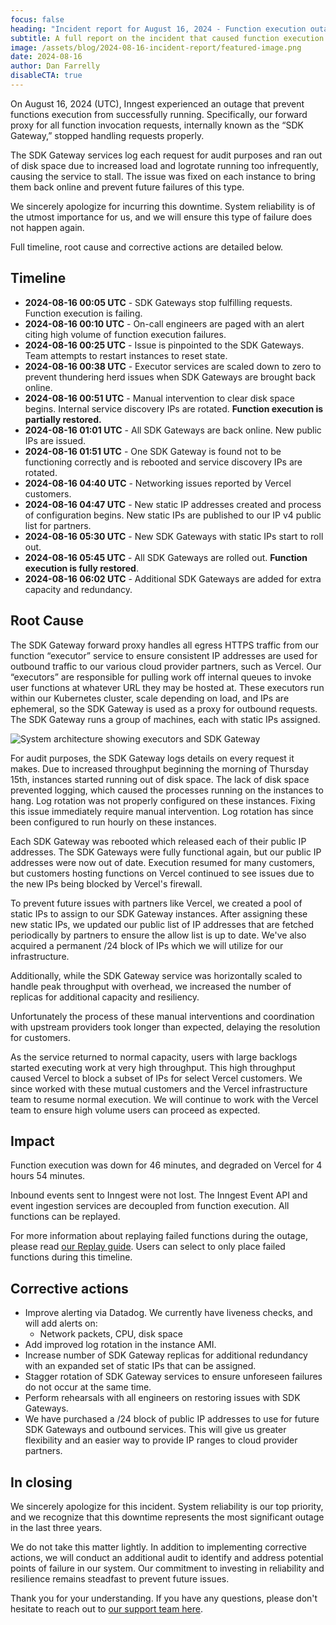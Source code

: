```yaml
---
focus: false
heading: "Incident report for August 16, 2024 - Function execution outage"
subtitle: A full report on the incident that caused function execution to fail on August 16, 2024 UTC.
image: /assets/blog/2024-08-16-incident-report/featured-image.png
date: 2024-08-16
author: Dan Farrelly
disableCTA: true
---
```


On August 16, 2024 (UTC), Inngest experienced an outage that prevent functions execution from successfully running. Specifically, our forward proxy for all function invocation requests, internally known as the “SDK Gateway,” stopped handling requests properly. 

The SDK Gateway services log each request for audit purposes and ran out of disk space due to increased load and logrotate running too infrequently, causing the service to stall. The issue was fixed on each instance to bring them back online and prevent future failures of this type.

We sincerely apologize for incurring this downtime. System reliability is of the utmost importance for us, and we will ensure this type of failure does not happen again.

Full timeline, root cause and corrective actions are detailed below.

## Timeline

- **2024-08-16 00:05 UTC** - SDK Gateways stop fulfilling requests. Function execution is failing.
- **2024-08-16 00:10 UTC** - On-call engineers are paged with an alert citing high volume of function execution failures.
- **2024-08-16 00:25 UTC** - Issue is pinpointed to the SDK Gateways. Team attempts to restart instances to reset state.
- **2024-08-16 00:38 UTC** - Executor services are scaled down to zero to prevent thundering herd issues when SDK Gateways are brought back online.
- **2024-08-16 00:51 UTC** - Manual intervention to clear disk space begins. Internal service discovery IPs are rotated. **Function execution is partially restored.**
- **2024-08-16 01:01 UTC** - All SDK Gateways are back online. New public IPs are issued.
- **2024-08-16 01:51 UTC** - One SDK Gateway is found not to be functioning correctly and is rebooted and service discovery IPs are rotated.
- **2024-08-16 04:40 UTC** - Networking issues reported by Vercel customers.
- **2024-08-16 04:47 UTC** - New static IP addresses created and process of configuration begins. New static IPs are published to our IP v4 public list for partners.
- **2024-08-16 05:30 UTC** - New SDK Gateways with static IPs start to roll out.
- **2024-08-16 05:45 UTC** - All SDK Gateways are rolled out. **Function execution is fully restored**.
- **2024-08-16 06:02 UTC** - Additional SDK Gateways are added for extra capacity and redundancy.

## Root Cause

The SDK Gateway forward proxy handles all egress HTTPS traffic from our function “executor” service to ensure consistent IP addresses are used for outbound traffic to our various cloud provider partners, such as Vercel. Our “executors” are responsible for pulling work off internal queues to invoke user functions at whatever URL they may be hosted at. These executors run within our Kubernetes cluster, scale depending on load, and IPs are ephemeral, so the SDK Gateway is used as a proxy for outbound requests. The SDK Gateway runs a group of machines, each with static IPs assigned.

![System architecture showing executors and SDK Gateway](/assets/blog/2024-08-16-incident-report/architecture.png)

For audit purposes, the SDK Gateway logs details on every request it makes.  Due to increased throughput beginning the morning of Thursday 15th, instances started running out of disk space.  The lack of disk space prevented logging, which caused the processes running on the instances to hang. Log rotation was not properly configured on these instances. Fixing this issue immediately require manual intervention. Log rotation has since been configured to run hourly on these instances.

Each SDK Gateway was rebooted which released each of their public IP addresses. The SDK Gateways were fully functional again, but our public IP addresses were now out of date. Execution resumed for many customers, but customers hosting functions on Vercel continued to see issues due to the new IPs being blocked by Vercel's firewall.

To prevent future issues with partners like Vercel, we created a pool of static IPs to assign to our SDK Gateway instances. After assigning these new static IPs, we updated our public list of IP addresses that are fetched periodically by partners to ensure the allow list is up to date.  We've also acquired a permanent /24 block of IPs which we will utilize for our infrastructure.

Additionally, while the SDK Gateway service was horizontally scaled to handle peak throughput with overhead, we increased the number of replicas for additional capacity and resiliency.

Unfortunately the process of these manual interventions and coordination with upstream providers took longer than expected, delaying the resolution for customers.

As the service returned to normal capacity, users with large backlogs started executing work at very high throughput. This high throughput caused Vercel to block a subset of IPs for select Vercel customers. We since worked with these mutual customers and the Vercel infrastructure team to resume normal execution. We will continue to work with the Vercel team to ensure high volume users can proceed as expected.

## Impact

Function execution was down for 46 minutes, and degraded on Vercel for 4 hours 54 minutes.

Inbound events sent to Inngest were not lost. The Inngest Event API and event ingestion services are decoupled from function execution.  All functions can be replayed.

For more information about replaying failed functions during the outage, please read [our Replay guide](/docs/platform/replay). Users can select to only place failed functions during this timeline.

## Corrective actions
- Improve alerting via Datadog.  We currently have liveness checks, and will add alerts on:
    - Network packets, CPU, disk space
- Add improved log rotation in the instance AMI.
- Increase number of SDK Gateway replicas for additional redundancy with an expanded set of static IPs that can be assigned.
- Stagger rotation of SDK Gateway services to ensure unforeseen failures do not occur at the same time.
- Perform rehearsals with all engineers on restoring issues with SDK Gateways.
- We have purchased a /24 block of public IP addresses to use for future SDK Gateways and outbound services. This will give us greater flexibility and an easier way to provide IP ranges to cloud provider partners.

## In closing

We sincerely apologize for this incident. System reliability is our top priority, and we recognize that this downtime represents the most significant outage in the last three years.

We do not take this matter lightly. In addition to implementing corrective actions, we will conduct an additional audit to identify and address potential points of failure in our system. Our commitment to investing in reliability and resilience remains steadfast to prevent future issues.

Thank you for your understanding. If you have any questions, please don't hesitate to reach out to [our support team here](https://app.inngest.com/support).
